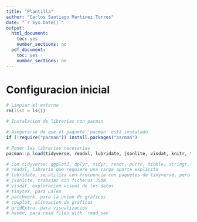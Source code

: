 ```yaml
---
title: "Plantilla"
author: "Carlos Santiago Martinez Torres"
date: "`r Sys.Date()`"
output:
  html_document:
    toc: yes
    number_sections: no
  pdf_document: 
    toc: yes    
    number_sections: no
---
```


# Configuracion inicial

```r
# Limpiar el entorno
rm(list = ls())
```

```r
# Instalacion de librerias con pacman

# Asegurarse de que el paquete 'pacman' está instalado
if (!require("pacman")) install.packages("pacman")

# Poner las librerias necesarias 
pacman::p_load(tidyverse, readxl, lubridate, jsonlite, visdat, knitr, tinytex, patchwork, cowplot, gridExtra, corrplot, haven)

# Con tidyverse: ggplot2, dplyr, tidyr, readr, purrr, tibble, stringr, forcats
# readxl, libreria que requiere una carga aparte explícita
# lubridate, se utiliza con frecuencia con paquetes de tidyverse, pero requiere una carga aparte
# jsonlite, trabajar con ficheros JSON
# visdat, exploracion visual de los datos 
# tinytex, para LaTex
# patchwork, para la union de graficos
# cowplot, alineacion de gráficos
# gridExtra, para visualizacion 
# haven, para read files with `read_sav`
```

